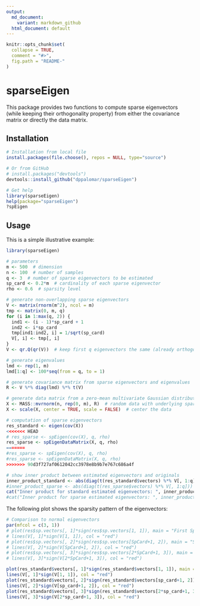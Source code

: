 ```yaml
---
output:
  md_document:
    variant: markdown_github
  html_document: default
---
```


<!-- README.md is generated from README.Rmd. Please edit that file -->

```r
knitr::opts_chunk$set(
  collapse = TRUE,
  comment = "#>",
  fig.path = "README-"
)
```

# sparseEigen

This package provides two functions to compute sparse eigenvectors (while keeping their orthogonality property) from either the covariance matrix or directly the data matrix.


## Installation
```r
# Installation from local file
install.packages(file.choose(), repos = NULL, type="source")

# Or from GitHub
# install.packages("devtools")
devtools::install_github("dppalomar/sparseEigen")

# Get help
library(sparseEigen)
help(package="sparseEigen")
?spEigen
```


## Usage

This is a simple illustrative example:

```r
library(sparseEigen)

# parameters 
m <- 500  # dimension
n <- 100  # number of samples
q <- 3  # number of sparse eigenvectors to be estimated
sp_card <- 0.2*m  # cardinality of each sparse eigenvector
rho <- 0.6  # sparsity level

# generate non-overlapping sparse eigenvectors
V <- matrix(rnorm(m^2), ncol = m)
tmp <- matrix(0, m, q)
for (i in 1:max(q, 2)) {
  ind1 <- (i - 1)*sp_card + 1
  ind2 <- i*sp_card
  tmp[ind1:ind2, i] = 1/sqrt(sp_card)
  V[, i] <- tmp[, i]
}
V <- qr.Q(qr(V))  # keep first q eigenvectors the same (already orthogonal) and orthogonalize the rest

# generate eigenvalues
lmd <- rep(1, m)
lmd[1:q] <- 100*seq(from = q, to = 1)

# generate covariance matrix from sparse eigenvectors and eigenvalues
R <- V %*% diag(lmd) %*% t(V)

# generate data matrix from a zero-mean multivariate Gaussian distribution with the constructed covariance
X <- MASS::mvrnorm(n, rep(0, m), R)  # random data with underlying sparse structure
X <- scale(X, center = TRUE, scale = FALSE)  # center the data

# computation of sparse eigenvectors
res_standard <- eigen(cov(X))
<<<<<<< HEAD
# res_sparse <- spEigen(cov(X), q, rho)
res_sparse <- spEigenDataMatrix(X, q, rho)
=======
#res_sparse <- spEigen(cov(X), q, rho)
#res_sparse <- spEigenDataMatrix(X, q, rho)
>>>>>>> 90d3f727af0612042cc3978e8b9b7e767c686a4f

# show inner product between estimated eigenvectors and originals
inner_product_standard <- abs(diag(t(res_standard$vectors) %*% V[, 1:q]))
#inner_product_sparse <- abs(diag(t(res_sparse$vectors) %*% V[, 1:q]))
cat("Inner product for standard estimated eigenvectors: ", inner_product_standard)
#cat("Inner product for sparse estimated eigenvectors: ", inner_product_sparse)

```

The following plot shows the sparsity pattern of the eigenvectors:
```r
# Comparison to normal eigenvectors
par(mfcol = c(3, 1))
# plot(res$sp.vectors[, 1]*sign(res$sp.vectors[1, 1]), main = "First Sparse Eigenvector", xlab = "Index", ylab = "", type = "h")
# lines(V[, 1]*sign(V[1, 1]), col = "red")
# plot(res$sp.vectors[, 2]*sign(res$sp.vectors[SpCard+1, 2]), main = "Second Sparse Eigenvector", xlab = "Index", ylab = "", type = "h")
# lines(V[, 2]*sign(V[SpCard+1, 2]), col = "red")
# plot(res$sp.vectors[, 3]*sign(res$sp.vectors[2*SpCard+1, 3]), main = "Third Sparse Eigenvector", xlab = "Index", ylab = "", type = "h")
# lines(V[, 3]*sign(V[2*SpCard+1, 3]), col = "red")

plot(res_standard$vectors[, 1]*sign(res_standard$vectors[1, 1]), main = "First Eigenvector", xlab = "Index", ylab = "", type = "h")
lines(V[, 1]*sign(V[1, 1]), col = "red")
plot(res_standard$vectors[, 2]*sign(res_standard$vectors[sp_card+1, 2]), main = "Second Eigenvector", xlab = "Index", ylab = "", type = "h")
lines(V[, 2]*sign(V[sp_card+1, 2]), col = "red")
plot(res_standard$vectors[, 3]*sign(res_standard$vectors[2*sp_card+1, 3]), main = "Third Eigenvector", xlab = "Index", ylab = "", type = "h")
lines(V[, 3]*sign(V[2*sp_card+1, 3]), col = "red")
```


